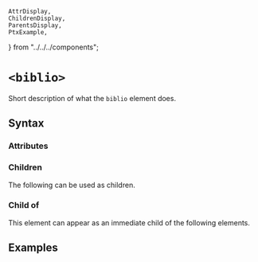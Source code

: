     AttrDisplay,
    ChildrenDisplay,
    ParentsDisplay,
    PtxExample,
} from "../../../components";

# `<biblio>`

Short description of what the `biblio` element does.

## Syntax

### Attributes

<AttrDisplay name="biblio" />

### Children

The following can be used as children.

<ChildrenDisplay name="biblio" />

### Child of

This element can appear as an immediate child of the following elements.

<ParentsDisplay name="biblio" />

## Examples

    